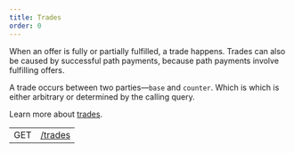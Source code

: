 ```yaml
---
title: Trades
order: 0
---
```



When an offer is fully or partially fulfilled, a trade happens. Trades can also be caused by successful path payments, because path payments involve fulfilling offers.

A trade occurs between two parties—`base` and `counter`. Which is which is either arbitrary or determined by the calling query.

Learn more about [trades](../../../docs/glossary/decentralized-exchange.mdx).

<EndpointsTable title="Endpoints">


|     |                       |
| --- | --------------------- |
| GET | [/trades](./list.mdx) |

</EndpointsTable>

